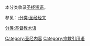 本分类收录[[圣经|圣经]][[短语|短语]]。

参见：[[:分类:圣经经文|:分类:圣经经文]]

[[Category:圣经内容|Category:圣经内容]]
[[分类:基督教术语|分类:基督教术语]]
[[Category:宗教引用语|Category:宗教引用语]]
